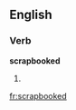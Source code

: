 ==English==

===Verb===
'''scrapbooked'''

# {{present participle of|[[scrapbook]]}}

[[fr:scrapbooked]]